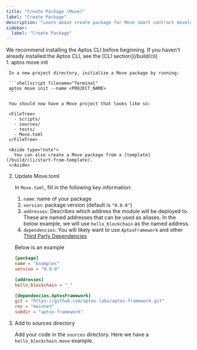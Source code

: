 ```yaml
---
title: "Create Package (Move)"
label: "Create Package"
description: "Learn about create package for Move smart contract development on Aptos blockchain."
sidebar:
  label: "Create Package"
---
```




<Aside type="note">
  We recommend installing the Aptos CLI before beginning.
  If you haven't already installed the Aptos CLI, see the [CLI section](/build/cli)
</Aside>

<Steps>
  1. aptos move init

     In a new project directory, initialize a Move package by running:

     ```shellscript filename="Terminal"
     aptos move init --name <PROJECT_NAME>
     ```

     You should now have a Move project that looks like so:

     <FileTree>
       - scripts/
       - sources/
       - tests/
       - Move.toml
     </FileTree>

     <Aside type="note">
       You can also create a Move package from a [template](/build/cli/start-from-template).
     </Aside>

  2. Update Move.toml

     In `Move.toml`, fill in the following key information:

     1. `name`: name of your package
     2. `version`: package version (default is `"0.0.0"`)
     3. `addresses`: Describes which address the module will be deployed to.  These are named addresses that can be used as aliases.  In the below example, we will use `hello_blockchain` as the named address.
     4. `dependencies`: You will likely want to use `AptosFramework` and other [Third Party Dependencies](/build/smart-contracts/third-party-dependencies)

     Below is an example

     ```toml filename="Move.toml"
     [package]
     name = "Examples"
     version = "0.0.0"

     [addresses]
     hello_blockchain = "_"

     [dependencies.AptosFramework]
     git = "https://github.com/aptos-labs/aptos-framework.git"
     rev = "mainnet"
     subdir = "aptos-framework"
     ```

  3. Add to sources directory

     Add your code in the `sources` directory. Here we have a `hello_blockchain.move` example.

     <RemoteCodeblock permalink="https://github.com/aptos-labs/aptos-core/blob/afd3706c17bcccfb39a9d6059aecbfa648ed295d/aptos-move/move-examples/hello_blockchain/sources/hello_blockchain.move#L1-L64" />
</Steps>

